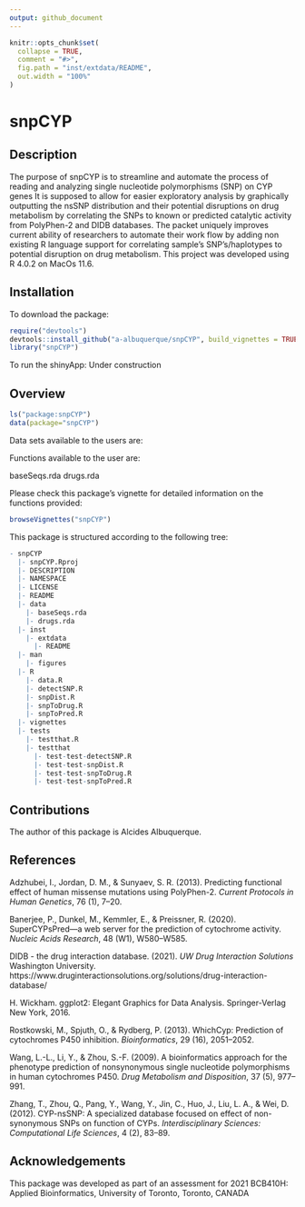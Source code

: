 ```yaml
---
output: github_document
---
```



```r
knitr::opts_chunk$set(
  collapse = TRUE,
  comment = "#>",
  fig.path = "inst/extdata/README",
  out.width = "100%"
)
```

# snpCYP

## Description

The purpose of snpCYP is to streamline and automate the process of
reading and analyzing single nucleotide polymorphisms (SNP) on CYP genes
It is supposed to allow for easier exploratory analysis by graphically 
outputting the nsSNP distribution and their potential disruptions on drug 
metabolism by correlating the SNPs to known or predicted catalytic activity 
from PolyPhen-2 and DIDB databases. The  packet uniquely improves current 
ability of researchers to automate their work flow by adding non existing 
R language support for correlating sample’s SNP’s/haplotypes to potential 
disruption on drug metabolism. This project was developed using R 4.0.2 on 
MacOs 11.6.


## Installation

To download the package:
```r
require("devtools")
devtools::install_github("a-albuquerque/snpCYP", build_vignettes = TRUE)
library("snpCYP")
```

To run the shinyApp:
Under construction

## Overview

```r
ls("package:snpCYP")
data(package="snpCYP")
```

Data sets available to the users are:



Functions available to the user are: 

baseSeqs.rda
drugs.rda

Please check this package's vignette for detailed information on the functions
provided: 

```r
browseVignettes("snpCYP")
```

This package is structured according to the following tree:

```r
- snpCYP
  |- snpCYP.Rproj
  |- DESCRIPTION
  |- NAMESPACE
  |- LICENSE
  |- README
  |- data
    |- baseSeqs.rda
    |- drugs.rda
  |- inst
    |- extdata
      |- README
  |- man
    |- figures
  |- R
    |- data.R
    |- detectSNP.R
    |- snpDist.R
    |- snpToDrug.R
    |- snpToPred.R
  |- vignettes
  |- tests
    |- testthat.R
    |- testthat
      |- test-test-detectSNP.R
      |- test-test-snpDist.R
      |- test-test-snpToDrug.R
      |- test-test-snpToPred.R
```


## Contributions
The author of this package is Alcides Albuquerque.


## References
Adzhubei, I., Jordan, D. M., & Sunyaev, S. R. (2013). Predicting functional effect of human missense mutations using PolyPhen-2. *Current Protocols in Human Genetics*, 76 (1), 7–20.

Banerjee, P., Dunkel, M., Kemmler, E., & Preissner, R. (2020). SuperCYPsPred—a web server for the prediction of cytochrome activity. *Nucleic Acids Research*, 48 (W1), W580–W585. 

DIDB - the drug interaction database. (2021). *UW Drug Interaction Solutions* Washington University. https://www.druginteractionsolutions.org/solutions/drug-interaction-database/

H. Wickham. ggplot2: Elegant Graphics for Data Analysis. Springer-Verlag New York, 2016.

Rostkowski, M., Spjuth, O., & Rydberg, P. (2013). WhichCyp: Prediction of cytochromes P450 inhibition. *Bioinformatics*, 29 (16), 2051–2052.

Wang, L.-L., Li, Y., & Zhou, S.-F. (2009). A bioinformatics approach for the phenotype prediction of nonsynonymous single nucleotide polymorphisms in human cytochromes P450. *Drug Metabolism and Disposition*, 37 (5), 977–991.

Zhang, T., Zhou, Q., Pang, Y., Wang, Y., Jin, C., Huo, J., Liu, L. A., & Wei, D. (2012). CYP-nsSNP: A specialized database focused on effect of non-synonymous SNPs on function of CYPs. *Interdisciplinary Sciences: Computational Life Sciences*, 4 (2), 83–89.


## Acknowledgements
This package was developed as part of an assessment for 2021 BCB410H: Applied Bioinformatics, University of Toronto, Toronto, CANADA

